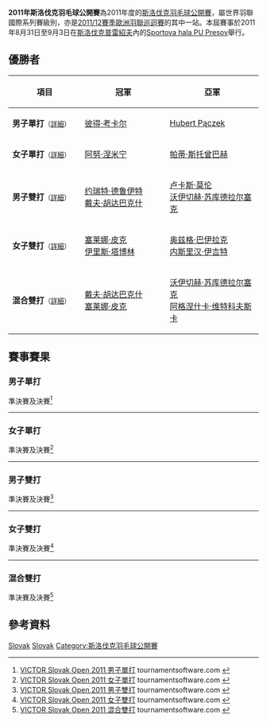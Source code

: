{{noteTA|G1=Badminton}}
{{infobox badminton event
|name           = 2011年斯洛伐克羽毛球公開賽
|image          = 
|size           = 
|caption        =
|dates          = 2011年8月31日－9月3日
|number_edition = 
|level          = 4B
|prize_money    = 
|location       = {{SVK}}[[普雷紹夫|普雷紹夫]]
|venue          = Sportova hala PU Presov
|previous       = 2010年斯洛伐克羽毛球公開賽 
|next           = 2012年斯洛伐克羽毛球公開賽
}}
'''2011年斯洛伐克羽毛球公開賽'''為2011年度的[[斯洛伐克羽毛球公開賽|斯洛伐克羽毛球公開賽]]，屬世界羽聯國際系列賽級別，亦是[[2011/12賽季歐洲羽聯巡迴賽|2011/12賽季歐洲羽聯巡迴賽]]的其中一站。本屆賽事於2011年8月31日至9月3日在[[斯洛伐克|斯洛伐克]][[普雷紹夫|普雷紹夫]]內的[[Sportova_hala_PU_Presov|Sportova hala PU Presov]]舉行。

== 優勝者 ==
{| class=wikitable style="font-size:small"
!width="200"|項目
!width="250"|冠軍
!width="250"|亞軍
|-
|'''男子單打'''<small>（[[#男子單打|詳細]]）</small>
|{{flagicon|CZE}} [[彼得·考卡尔|彼得·考卡尔]]
|{{flagicon|POL}} [[Hubert_Pączek|Hubert Pączek]]
|-
|'''女子單打'''<small>（[[#女子單打|詳細]]）</small>
|{{flagicon|FIN}} [[阿努·涅米宁|阿努·涅米宁]]
|{{flagicon|NED}} [[帕蒂·斯托曾巴赫|帕蒂·斯托曾巴赫]]
|-
|'''男子雙打'''<small>（[[#男子雙打|詳細]]）</small>
|{{flagicon|NED}} [[约瑞特·德鲁伊特|约瑞特·德鲁伊特]]<br/>{{flagicon|NED}} [[戴夫·胡达巴克什|戴夫·胡达巴克什]]
|{{flagicon|POL}} [[卢卡斯·莫伦|卢卡斯·莫伦]]<br/>{{flagicon|POL}} [[沃伊切赫·苏库德拉尔塞克|沃伊切赫·苏库德拉尔塞克]]
|-
|'''女子雙打'''<small>（[[#女子雙打|詳細]]）</small>
|{{flagicon|NED}} [[塞莱娜·皮克|塞莱娜·皮克]]<br/>{{flagicon|NED}} [[伊里斯·塔博林|伊里斯·塔博林]]
|{{flagicon|TUR}} [[奥兹格·巴伊拉克|奥兹格·巴伊拉克]]<br/>{{flagicon|TUR}} [[内斯里汉·伊吉特|内斯里汉·伊吉特]]
|-
|'''混合雙打'''<small>（[[#混合雙打|詳細]]）</small>
|{{flagicon|NED}} [[戴夫·胡达巴克什|戴夫·胡达巴克什]]<br/>{{flagicon|NED}} [[塞莱娜·皮克|塞莱娜·皮克]]
|{{flagicon|POL}} [[沃伊切赫·苏库德拉尔塞克|沃伊切赫·苏库德拉尔塞克]]<br/>{{flagicon|POL}} [[阿格涅什卡·维特科夫斯卡|阿格涅什卡·维特科夫斯卡]]
|}

== 賽事賽果 ==
=== 男子單打 ===
;準決賽及決賽<ref name="MS">[http://tournamentsoftware.com/sport/draw.aspx?id=EA25CCCD-F33F-4080-A6B3-C27979077974&draw=2 VICTOR Slovak Open 2011 男子單打] tournamentsoftware.com {{en}}</ref>
{{4TeamBracket-Tennis3-v2
| team-width=200
| RD1-seed1=
| RD1-team1={{flagicon|SLO}} [[Luka_Petric|Luka Petric]]
| RD1-score1-1=21
| RD1-score1-2=15
| RD1-score1-3=
| RD1-seed2=PFQ
| RD1-team2='''{{flagicon|POL}} [[Hubert_Pączek|Hubert Pączek]]
| RD1-score2-1='''23
| RD1-score2-2='''21
| RD1-score2-3=

| RD1-seed3=4
| RD1-team3='''{{flagicon|CZE}} [[彼得·考卡尔|彼得·考卡尔]]
| RD1-score3-1='''21
| RD1-score3-2='''21
| RD1-score3-3=
| RD1-seed4=Q
| RD1-team4={{flagicon|UKR}} [[阿提姆·波奇塔列夫|阿提姆·波奇塔列夫]]
| RD1-score4-1=11
| RD1-score4-2=14
| RD1-score4-3=

| RD2-seed1=PFQ
| RD2-team1={{flagicon|POL}} [[Hubert_Pączek|Hubert Pączek]]
| RD2-score1-1=11
| RD2-score1-2=15
| RD2-score1-3=
| RD2-seed2=4
| RD2-team2='''{{flagicon|CZE}} [[彼得·考卡尔|彼得·考卡尔]]
| RD2-score2-1='''21
| RD2-score2-2='''21
| RD2-score2-3=
}}
----

=== 女子單打 ===
;準決賽及決賽<ref name="WS">[http://tournamentsoftware.com/sport/draw.aspx?id=EA25CCCD-F33F-4080-A6B3-C27979077974&draw=4 VICTOR Slovak Open 2011 女子單打] tournamentsoftware.com {{en}}</ref>
{{4TeamBracket-Tennis3-v2
| team-width=200
| RD1-seed1=Q
| RD1-team1={{flagicon|POL}} [[卡米拉·奥古斯丁|卡米拉·奥古斯丁]]
| RD1-score1-1=16
| RD1-score1-2='''21
| RD1-score1-3=9
| RD1-seed2=8
| RD1-team2='''{{flagicon|FIN}} [[阿努·涅米宁|阿努·涅米宁]]
| RD1-score2-1='''21
| RD1-score2-2=17
| RD1-score2-3='''21

| RD1-seed3=4
| RD1-team3={{flagicon|GRE}} [[安妮·哈尔德·延森|安妮·哈尔德·延森]]
| RD1-score3-1=14
| RD1-score3-2='''21
| RD1-score3-3=19
| RD1-seed4=5
| RD1-team4='''{{flagicon|NED}} [[帕蒂·斯托曾巴赫|帕蒂·斯托曾巴赫]]
| RD1-score4-1='''21
| RD1-score4-2=16
| RD1-score4-3='''21

| RD2-seed1=8
| RD2-team1='''{{flagicon|FIN}} [[阿努·涅米宁|阿努·涅米宁]]
| RD2-score1-1='''21
| RD2-score1-2=19
| RD2-score1-3='''21
| RD2-seed2=5
| RD2-team2={{flagicon|NED}} [[帕蒂·斯托曾巴赫|帕蒂·斯托曾巴赫]]
| RD2-score2-1=14
| RD2-score2-2='''21
| RD2-score2-3=16
}}
----

=== 男子雙打 ===
;準決賽及決賽<ref name="MD">[http://tournamentsoftware.com/sport/draw.aspx?id=EA25CCCD-F33F-4080-A6B3-C27979077974&draw=5 VICTOR Slovak Open 2011 男子雙打] tournamentsoftware.com {{en}}</ref>
{{4TeamBracket-Tennis3-v2
| team-width=200
| RD1-seed1=1
| RD1-team1='''{{flagicon|POL}} [[卢卡斯·莫伦|卢卡斯·莫伦]]<br/> {{flagicon|POL}} [[沃伊切赫·苏库德拉尔塞克|沃伊切赫·苏库德拉尔塞克]]
| RD1-score1-1='''21
| RD1-score1-2='''21
| RD1-score1-3=
| RD1-seed2=
| RD1-team2={{flagicon|UKR}} [[格奥尔基·纳塔罗夫|格奥尔基·纳塔罗夫]]<br/> {{flagicon|UKR}} [[Eugeny_Pochtarev|Eugeny Pochtarev]]
| RD1-score2-1=13
| RD1-score2-2=17
| RD1-score2-3=

| RD1-seed3=
| RD1-team3={{flagicon|UKR}} [[根纳季·纳塔罗夫|根纳季·纳塔罗夫]]<br/> {{flagicon|UKR}} [[阿提姆·波奇塔列夫|阿提姆·波奇塔列夫]]
| RD1-score3-1=23
| RD1-score3-2=17
| RD1-score3-3=
| RD1-seed4=2
| RD1-team4='''{{flagicon|NED}} [[约瑞特·德鲁伊特|约瑞特·德鲁伊特]]<br/> {{flagicon|NED}} [[戴夫·胡达巴克什|戴夫·胡达巴克什]]
| RD1-score4-1='''25
| RD1-score4-2='''21
| RD1-score4-3=

| RD2-seed1=1
| RD2-team1={{flagicon|POL}} [[卢卡斯·莫伦|卢卡斯·莫伦]]<br/> {{flagicon|POL}} [[沃伊切赫·苏库德拉尔塞克|沃伊切赫·苏库德拉尔塞克]]
| RD2-score1-1=10
| RD2-score1-2=20
| RD2-score1-3=
| RD2-seed2=2
| RD2-team2='''{{flagicon|NED}} [[约瑞特·德鲁伊特|约瑞特·德鲁伊特]]<br/> {{flagicon|NED}} [[戴夫·胡达巴克什|戴夫·胡达巴克什]]
| RD2-score2-1='''21
| RD2-score2-2='''22
| RD2-score2-3=
}}
----

=== 女子雙打 ===
;準決賽及決賽<ref name="WD">[http://tournamentsoftware.com/sport/draw.aspx?id=EA25CCCD-F33F-4080-A6B3-C27979077974&draw=6 VICTOR Slovak Open 2011 女子雙打] tournamentsoftware.com {{en}}</ref>
{{4TeamBracket-Tennis3-v2
| team-width=200
| RD1-seed1=1
| RD1-team1='''{{flagicon|NED}} [[塞莱娜·皮克|塞莱娜·皮克]]<br/> {{flagicon|NED}} [[伊里斯·塔博林|伊里斯·塔博林]]
| RD1-score1-1='''21
| RD1-score1-2='''21
| RD1-score1-3=
| RD1-seed2=
| RD1-team2={{flagicon|POL}} [[卡米拉·奥古斯丁|卡米拉·奥古斯丁]]<br/> {{flagicon|POL}} [[阿格涅什卡·维特科夫斯卡|阿格涅什卡·维特科夫斯卡]]
| RD1-score2-1=19
| RD1-score2-2=13
| RD1-score2-3=

| RD1-seed3=
| RD1-team3='''{{flagicon|TUR}} [[奥兹格·巴伊拉克|奥兹格·巴伊拉克]]<br/> {{flagicon|TUR}} [[内斯里汉·伊吉特|内斯里汉·伊吉特]]
| RD1-score3-1='''21
| RD1-score3-2=16
| RD1-score3-3='''22
| RD1-seed4=2
| RD1-team4={{flagicon|NED}} [[Thamar_Peters|Thamar Peters]]<br/> {{flagicon|NED}} [[Josephine_Wentholt|Josephine Wentholt]]
| RD1-score4-1=17
| RD1-score4-2='''21
| RD1-score4-3=20

| RD2-seed1=1
| RD2-team1='''{{flagicon|NED}} [[塞莱娜·皮克|塞莱娜·皮克]]<br/> {{flagicon|NED}} [[伊里斯·塔博林|伊里斯·塔博林]]
| RD2-score1-1='''21
| RD2-score1-2='''21
| RD2-score1-3=
| RD2-seed2=
| RD2-team2={{flagicon|TUR}} [[奥兹格·巴伊拉克|奥兹格·巴伊拉克]]<br/> {{flagicon|TUR}} [[内斯里汉·伊吉特|内斯里汉·伊吉特]]
| RD2-score2-1=7
| RD2-score2-2=9
| RD2-score2-3=
}}
----

=== 混合雙打 ===
;準決賽及決賽<ref name="XD">[http://tournamentsoftware.com/sport/draw.aspx?id=EA25CCCD-F33F-4080-A6B3-C27979077974&draw=8 VICTOR Slovak Open 2011 混合雙打] tournamentsoftware.com {{en}}</ref>
{{4TeamBracket-Tennis3-v2
| team-width=200
| RD1-seed1=1
| RD1-team1='''{{flagicon|POL}} [[沃伊切赫·苏库德拉尔塞克|沃伊切赫·苏库德拉尔塞克]]<br/> {{flagicon|POL}} [[阿格涅什卡·维特科夫斯卡|阿格涅什卡·维特科夫斯卡]]
| RD1-score1-1=17
| RD1-score1-2='''21
| RD1-score1-3='''21
| RD1-seed2=3
| RD1-team2={{flagicon|AUT}} [[罗曼·泽恩沃德|罗曼·泽恩沃德]]<br/> {{flagicon|AUT}} [[伊丽莎白·巴利杜芙|伊丽莎白·巴利杜芙]]
| RD1-score2-1='''21
| RD1-score2-2=10
| RD1-score2-3=15

| RD1-seed3=5
| RD1-team3='''{{flagicon|NED}} [[戴夫·胡达巴克什|戴夫·胡达巴克什]]<br/> {{flagicon|NED}} [[塞莱娜·皮克|塞莱娜·皮克]]
| RD1-score3-1='''21
| RD1-score3-2='''21
| RD1-score3-3=
| RD1-seed4=8
| RD1-team4={{flagicon|UKR}} [[根纳季·纳塔罗夫|根纳季·纳塔罗夫]]<br/> {{flagicon|UKR}} [[尤利娅·卡扎里诺娃|尤利娅·卡扎里诺娃]]
| RD1-score4-1=14
| RD1-score4-2=16
| RD1-score4-3=

| RD2-seed1=1
| RD2-team1={{flagicon|POL}} [[沃伊切赫·苏库德拉尔塞克|沃伊切赫·苏库德拉尔塞克]]<br/> {{flagicon|POL}} [[阿格涅什卡·维特科夫斯卡|阿格涅什卡·维特科夫斯卡]]
| RD2-score1-1=13
| RD2-score1-2=18
| RD2-score1-3=
| RD2-seed2=5
| RD2-team2='''{{flagicon|NED}} [[戴夫·胡达巴克什|戴夫·胡达巴克什]]<br/> {{flagicon|NED}} [[塞莱娜·皮克|塞莱娜·皮克]]
| RD2-score2-1='''21
| RD2-score2-2='''21
| RD2-score2-3=
}}

== 參考資料 ==
{{Reflist}}

[[Category:2011年世界羽聯國際系列賽|Slovak]]
[[Category:2011/12賽季歐洲羽聯巡迴賽|Slovak]]
[[Category:斯洛伐克羽毛球公開賽|Category:斯洛伐克羽毛球公開賽]]